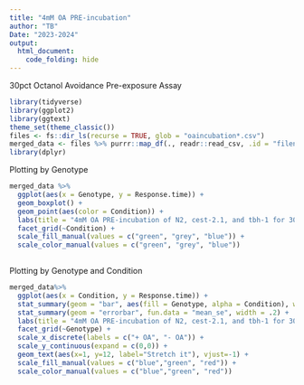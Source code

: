 ```yaml
---
title: "4mM OA PRE-incubation"
author: "TB"
Date: "2023-2024"
output: 
  html_document:
    code_folding: hide
---
```


30pct Octanol Avoidance Pre-exposure Assay

```r
library(tidyverse)
library(ggplot2)
library(ggtext)
theme_set(theme_classic())
files <- fs::dir_ls(recurse = TRUE, glob = "oaincubation*.csv")
merged_data <- files %>% purrr::map_df(., readr::read_csv, .id = "filename")
library(dplyr)

```

Plotting by Genotype
```R
merged_data %>%
  ggplot(aes(x = Genotype, y = Response.time)) +
  geom_boxplot() +
  geom_point(aes(color = Condition)) +
  labs(title = "4mM OA PRE-incubation of N2, cest-2.1, and tbh-1 for 30% octanol avoidance") +
  facet_grid(~Condition) +
  scale_fill_manual(values = c("green", "grey", "blue")) +
  scale_color_manual(values = c("green", "grey", "blue"))
  
```

Plotting by Genotype and Condition
```R
merged_data%>%
  ggplot(aes(x = Condition, y = Response.time)) +
  stat_summary(geom = "bar", aes(fill = Genotype, alpha = Condition), width = 0.75) +
  stat_summary(geom = "errorbar", fun.data = "mean_se", width = .2) +
  labs(title = "4mM OA PRE-incubation of N2, cest-2.1, and tbh-1 for 30% octanol avoidance") +
  facet_grid(~Genotype) +
  scale_x_discrete(labels = c("+ OA", "- OA")) +
  scale_y_continuous(expand = c(0,0)) +
  geom_text(aes(x=1, y=12, label="Stretch it"), vjust=-1) +
  scale_fill_manual(values = c("blue","green", "red")) +
  scale_color_manual(values = c("blue","green", "red"))
```




